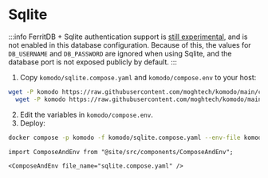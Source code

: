 # Sqlite

:::info
FerritDB + Sqlite authentication support is [still experimental](https://docs.ferretdb.io/security/authentication/#experimental-authentication-mode),
and is not enabled in this database configuration. Because of this, the values for `DB_USERNAME` and `DB_PASSWORD`
are ignored when using Sqlite, and the database port is not exposed publicly by default.
:::

1. Copy `komodo/sqlite.compose.yaml` and `komodo/compose.env` to your host:
```bash
wget -P komodo https://raw.githubusercontent.com/moghtech/komodo/main/compose/sqlite.compose.yaml && \
  wget -P komodo https://raw.githubusercontent.com/moghtech/komodo/main/compose/compose.env
```
2. Edit the variables in `komodo/compose.env`.
3. Deploy:

```bash
docker compose -p komodo -f komodo/sqlite.compose.yaml --env-file komodo/compose.env up -d
```

```mdx-code-block
import ComposeAndEnv from "@site/src/components/ComposeAndEnv";

<ComposeAndEnv file_name="sqlite.compose.yaml" />
```
